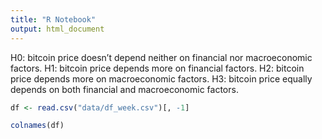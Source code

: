 ```yaml
---
title: "R Notebook"
output: html_document
---
```


H0: bitcoin price doesn't depend neither on financial nor macroeconomic factors.
H1: bitcoin price depends more on financial factors.
H2: bitcoin price depends more on macroeconomic factors.
H3: bitcoin price equally depends on both financial and macroeconomic factors.

```r
df <- read.csv("data/df_week.csv")[, -1]
```

```r
colnames(df)
```
```r

```
